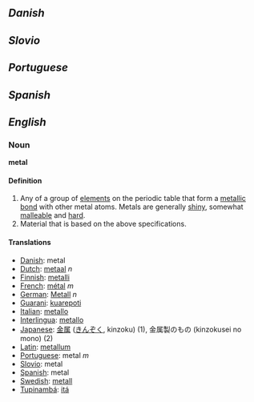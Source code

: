 == ''Danish'' ==
== ''Slovio'' ==
== ''Portuguese'' ==
== ''Spanish'' ==
== ''English'' ==


=== Noun ===

'''metal'''

==== Definition ====

# Any of a group of [[element]]s on the periodic table that form a [[metallic bond]] with other metal atoms.  Metals are generally [[shiny]], somewhat [[malleable]] and [[hard]].
# Material that is based on the above specifications.


==== Translations ====

*[[Danish]]: metal
*[[Dutch]]: [[metaal]] ''n''
*[[Finnish]]: [[metalli]]
*[[French]]: [[métal]] ''m''
*[[German]]: [[Metall]] ''n''
*[[Guarani]]: [[kuarepoti]]
*[[Italian]]: [[metallo]]
*[[Interlingua]]: [[metallo]]
*[[Japanese]]: [[金属]] ([[きんぞく]], kinzoku) (1), 金属製のもの (kinzokusei no mono) (2)
*[[Latin]]: [[metallum]]
*[[Portuguese]]: metal ''m''
*[[Slovio]]: metal
*[[Spanish]]: metal
*[[Swedish]]: [[metall]]
*[[Tupinambá]]: [[itá]]